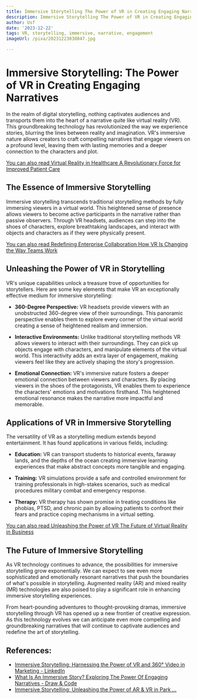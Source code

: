 ```yaml
---
title: Immersive Storytelling The Power of VR in Creating Engaging Narratives
description: Immersive Storytelling The Power of VR in Creating Engaging Narratives
author: Usf
date: '2023-12-22'
tags: VR, storytelling, immersive, narrative, engagement
imageUrl: /pixa/20231223030847.jpg

---
```

# Immersive Storytelling: The Power of VR in Creating Engaging Narratives

In the realm of digital storytelling, nothing captivates audiences and transports them into the heart of a narrative quite like virtual reality (VR). This groundbreaking technology has revolutionized the way we experience stories, blurring the lines between reality and imagination. VR's immersive nature allows  creators to craft compelling narratives  that engage viewers on a profound level, leaving them with  lasting memories and a deeper connection to the characters and plot.

[You can also read Virtual Reality in  Healthcare A Revolutionary Force for Improved Patient Care](Virtual%20Reality%20in%20Healthcare%20A%20Revolutionary%20Force%20for%20Improved%20Patient%20Care)


## The Essence of Immersive  Storytelling

Immersive storytelling transcends traditional storytelling methods by fully immersing viewers in a virtual  world. This heightened sense of presence allows viewers to become active participants in the narrative rather  than  passive observers. Through VR headsets,  audiences can  step into the shoes of characters, explore breathtaking landscapes, and interact with objects and characters as  if they were physically present.

[You can  also read Redefining Enterprise Collaboration How VR Is Changing the Way Teams Work](Redefining%20Enterprise%20Collaboration%20How%20VR%20Is%20Changing%20the%20Way%20Teams%20Work)


##  Unleashing the Power of  VR in Storytelling

VR's unique capabilities  unlock a treasure trove of opportunities  for storytellers. Here are  some key elements that make VR an exceptionally effective medium for  immersive storytelling:

* **360-Degree Perspective:** VR headsets provide viewers with an unobstructed 360-degree view of their surroundings. This panoramic perspective enables them to explore every corner of the virtual world creating a sense of heightened realism and immersion.

* **Interactive Environments:** Unlike traditional storytelling methods VR allows viewers to  interact with their surroundings. They  can pick up objects engage with characters, and manipulate elements of the virtual world.  This interactivity  adds an extra layer of engagement, making viewers feel like they are  actively shaping the story's progression.

* **Emotional Connection:**  VR's immersive nature fosters a  deeper emotional connection between viewers  and characters. By placing viewers in the shoes of the protagonists, VR enables them to experience the characters' emotions and motivations  firsthand. This heightened emotional resonance makes the narrative more impactful and memorable.

## Applications of VR in Immersive Storytelling

The  versatility of VR as a storytelling medium extends beyond entertainment. It has found applications in various fields, including:

* **Education:** VR can transport students to historical events, faraway lands, and the  depths of the ocean creating immersive learning  experiences that  make abstract concepts more tangible and engaging.

* **Training:** VR simulations provide a safe and  controlled  environment for training professionals in high-stakes scenarios, such as medical procedures military combat and emergency response.

* **Therapy:** VR  therapy has shown promise in  treating conditions like  phobias,  PTSD, and chronic pain  by allowing patients  to  confront their fears and practice coping mechanisms in a virtual setting.

[You can also read Unleashing the Power of VR  The Future of Virtual Reality in Business](Unleashing%20the%20Power%20of%20VR%20The%20Future%20of%20Virtual%20Reality%20in%20Business)


## The Future of Immersive Storytelling

As VR technology continues to advance, the possibilities for immersive storytelling  grow exponentially. We can expect to see even more sophisticated and emotionally resonant narratives that push the  boundaries of what's possible in storytelling. Augmented reality  (AR) and  mixed reality (MR)  technologies are also poised to play a significant role in  enhancing immersive storytelling experiences.

From heart-pounding adventures to  thought-provoking dramas, immersive storytelling through VR has  opened up a  new frontier of creative expression. As  this technology  evolves we can anticipate even more compelling and  groundbreaking narratives that will continue to  captivate  audiences and redefine the art of storytelling.

## References:
- [Immersive Storytelling: Harnessing the Power of VR and 360° Video in Marketing - LinkedIn](https://www.linkedin.com/pulse/immersive-storytelling-harnessing-power-vr-360-video-marketing-ep2ec?trk=article-ssr-frontend-pulse_more-articles_related-content-card)
- [What Is An Immersive Story? Exploring The Power Of Engaging Narratives - Draw & Code](https://drawandcode.com/learning-zone/what-is-an-immersive-story/)
- [Immersive Storytelling: Unleashing the Power of AR & VR in Park ...](https://medium.com/@letsnurtureseo/immersive-storytelling-unleashing-the-power-of-ar-vr-in-park-attractions-8dae673accc5)
